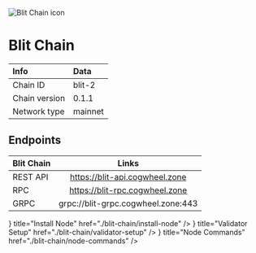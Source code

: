 
![Blit Chain icon](/icons/blitIcon.png)

# Blit Chain

| Info | Data |
| :------------      | :----------      |
| Chain ID           | blit-2      |
| Chain version      | 0.1.1  |
| Network type       | mainnet   |

## Endpoints

| Blit Chain         | Links                               |
| :------------      | :----------:                        |
| REST API           | https://blit-api.cogwheel.zone      |
| RPC                | https://blit-rpc.cogwheel.zone      |
| GRPC               | grpc://blit-grpc.cogwheel.zone:443  |

<Cards>
  <Card
    icon={<ChevronRightIcon />}
    title="Install Node"
    href="./blit-chain/install-node"
  />
  <Card
    icon={<ChevronRightIcon />}
    title="Validator Setup"
    href="./blit-chain/validator-setup"
  />
  <Card
    icon={<ChevronRightIcon />}
    title="Node Commands"
    href="./blit-chain/node-commands"
  />
</Cards>